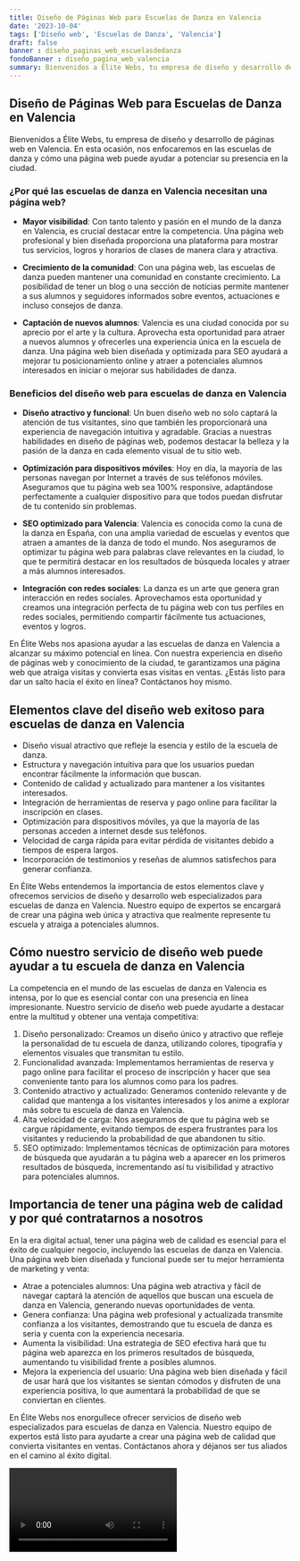 ```yaml
---
title: Diseño de Páginas Web para Escuelas de Danza en Valencia
date: '2023-10-04'
tags: ['Diseño web', 'Escuelas de Danza', 'Valencia']
draft: false
banner : diseño_paginas_web_escuelasdedanza
fondoBanner : diseño_pagina_web_valencia
summary: Bienvenidos a Élite Webs, tu empresa de diseño y desarrollo de páginas web en Valencia. En esta ocasión, nos enfocaremos en las escuelas de danza y cómo una página web puede ayudar a potenciar su presencia en la ciudad.
---
```


## Diseño de Páginas Web para Escuelas de Danza en Valencia

Bienvenidos a Élite Webs, tu empresa de diseño y desarrollo de páginas web en Valencia. En esta ocasión, nos enfocaremos en las escuelas de danza y cómo una página web puede ayudar a potenciar su presencia en la ciudad.

### ¿Por qué las escuelas de danza en Valencia necesitan una página web?

- **Mayor visibilidad**: Con tanto talento y pasión en el mundo de la danza en Valencia, es crucial destacar entre la competencia. Una página web profesional y bien diseñada proporciona una plataforma para mostrar tus servicios, logros y horarios de clases de manera clara y atractiva.

- **Crecimiento de la comunidad**: Con una página web, las escuelas de danza pueden mantener una comunidad en constante crecimiento. La posibilidad de tener un blog o una sección de noticias permite mantener a sus alumnos y seguidores informados sobre eventos, actuaciones e incluso consejos de danza.

- **Captación de nuevos alumnos**: Valencia es una ciudad conocida por su aprecio por el arte y la cultura. Aprovecha esta oportunidad para atraer a nuevos alumnos y ofrecerles una experiencia única en la escuela de danza. Una página web bien diseñada y optimizada para SEO ayudará a mejorar tu posicionamiento online y atraer a potenciales alumnos interesados en iniciar o mejorar sus habilidades de danza.

### Beneficios del diseño web para escuelas de danza en Valencia

- **Diseño atractivo y funcional**: Un buen diseño web no solo captará la atención de tus visitantes, sino que también les proporcionará una experiencia de navegación intuitiva y agradable. Gracias a nuestras habilidades en diseño de páginas web, podemos destacar la belleza y la pasión de la danza en cada elemento visual de tu sitio web.

- **Optimización para dispositivos móviles**: Hoy en día, la mayoría de las personas navegan por Internet a través de sus teléfonos móviles. Aseguramos que tu página web sea 100% responsive, adaptándose perfectamente a cualquier dispositivo para que todos puedan disfrutar de tu contenido sin problemas.

- **SEO optimizado para Valencia**: Valencia es conocida como la cuna de la danza en España, con una amplia variedad de escuelas y eventos que atraen a amantes de la danza de todo el mundo. Nos aseguramos de optimizar tu página web para palabras clave relevantes en la ciudad, lo que te permitirá destacar en los resultados de búsqueda locales y atraer a más alumnos interesados.

- **Integración con redes sociales**: La danza es un arte que genera gran interacción en redes sociales. Aprovechamos esta oportunidad y creamos una integración perfecta de tu página web con tus perfiles en redes sociales, permitiendo compartir fácilmente tus actuaciones, eventos y logros.

En Élite Webs nos apasiona ayudar a las escuelas de danza en Valencia a alcanzar su máximo potencial en línea. Con nuestra experiencia en diseño de páginas web y conocimiento de la ciudad, te garantizamos una página web que atraiga visitas y convierta esas visitas en ventas. ¿Estás listo para dar un salto hacia el éxito en línea? Contáctanos hoy mismo.

<GifSeo />

<Cta />

## Elementos clave del diseño web exitoso para escuelas de danza en Valencia

- Diseño visual atractivo que refleje la esencia y estilo de la escuela de danza.
- Estructura y navegación intuitiva para que los usuarios puedan encontrar fácilmente la información que buscan.
- Contenido de calidad y actualizado para mantener a los visitantes interesados.
- Integración de herramientas de reserva y pago online para facilitar la inscripción en clases.
- Optimización para dispositivos móviles, ya que la mayoría de las personas acceden a internet desde sus teléfonos.
- Velocidad de carga rápida para evitar pérdida de visitantes debido a tiempos de espera largos.
- Incorporación de testimonios y reseñas de alumnos satisfechos para generar confianza.

En Élite Webs entendemos la importancia de estos elementos clave y ofrecemos servicios de diseño y desarrollo web especializados para escuelas de danza en Valencia. Nuestro equipo de expertos se encargará de crear una página web única y atractiva que realmente represente tu escuela y atraiga a potenciales alumnos.

## Cómo nuestro servicio de diseño web puede ayudar a tu escuela de danza en Valencia

La competencia en el mundo de las escuelas de danza en Valencia es intensa, por lo que es esencial contar con una presencia en línea impresionante. Nuestro servicio de diseño web puede ayudarte a destacar entre la multitud y obtener una ventaja competitiva:

1. Diseño personalizado: Creamos un diseño único y atractivo que refleje la personalidad de tu escuela de danza, utilizando colores, tipografía y elementos visuales que transmitan tu estilo.
2. Funcionalidad avanzada: Implementamos herramientas de reserva y pago online para facilitar el proceso de inscripción y hacer que sea conveniente tanto para los alumnos como para los padres.
3. Contenido atractivo y actualizado: Generamos contenido relevante y de calidad que mantenga a los visitantes interesados y los anime a explorar más sobre tu escuela de danza en Valencia.
4. Alta velocidad de carga: Nos aseguramos de que tu página web se cargue rápidamente, evitando tiempos de espera frustrantes para los visitantes y reduciendo la probabilidad de que abandonen tu sitio.
5. SEO optimizado: Implementamos técnicas de optimización para motores de búsqueda que ayudarán a tu página web a aparecer en los primeros resultados de búsqueda, incrementando así tu visibilidad y atractivo para potenciales alumnos.

## Importancia de tener una página web de calidad y por qué contratarnos a nosotros

En la era digital actual, tener una página web de calidad es esencial para el éxito de cualquier negocio, incluyendo las escuelas de danza en Valencia. Una página web bien diseñada y funcional puede ser tu mejor herramienta de marketing y venta:

- Atrae a potenciales alumnos: Una página web atractiva y fácil de navegar captará la atención de aquellos que buscan una escuela de danza en Valencia, generando nuevas oportunidades de venta.
- Genera confianza: Una página web profesional y actualizada transmite confianza a los visitantes, demostrando que tu escuela de danza es seria y cuenta con la experiencia necesaria.
- Aumenta la visibilidad: Una estrategia de SEO efectiva hará que tu página web aparezca en los primeros resultados de búsqueda, aumentando tu visibilidad frente a posibles alumnos.
- Mejora la experiencia del usuario: Una página web bien diseñada y fácil de usar hará que los visitantes se sientan cómodos y disfruten de una experiencia positiva, lo que aumentará la probabilidad de que se conviertan en clientes.

En Élite Webs nos enorgullece ofrecer servicios de diseño web especializados para escuelas de danza en Valencia. Nuestro equipo de expertos está listo para ayudarte a crear una página web de calidad que convierta visitantes en ventas. Contáctanos ahora y déjanos ser tus aliados en el camino al éxito digital.

<Video />

<CtaBot job='Escuelas de Danza' city='Valencia'/>

<Gmaps query='Valencia+españa+maps' />